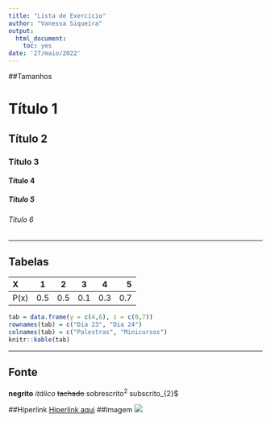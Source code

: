 ```yaml
---
title: "Lista de Exercício"
author: "Vanessa Siqueira"
output: 
  html_document: 
    toc: yes
date: '27/maio/2022'
---
```

##Tamanhos

# Título 1
## Título 2
### Título 3
#### Título 4
##### Título 5
###### Título 6

---

## Tabelas

|X|1|2|3|4|5|
|:---|:---:|:---:|:---:|:---:|---:|
|P(x)|0.5|0.5|0.1|0.3|0.7|


```r

tab = data.frame(y = c(4,6), z = c(0,7))
rownames(tab) = c("Dia 23", "Dia 24")
colnames(tab) = c("Palestras", "Minicursos")
knitr::kable(tab)
```
---
## Fonte
**negrito**
*itálico*
~~tachado~~
sobrescrito^2^
subscrito_{2}$

##Hiperlink
[Hiperlink aqui](https://www.youtube.com/)
##Imagem
![](https://upload.wikimedia.org/wikipedia/commons/thumb/4/40/Fisher_iris_versicolor_sepalwidth.svg/225px-Fisher_iris_versicolor_sepalwidth.svg.png)

